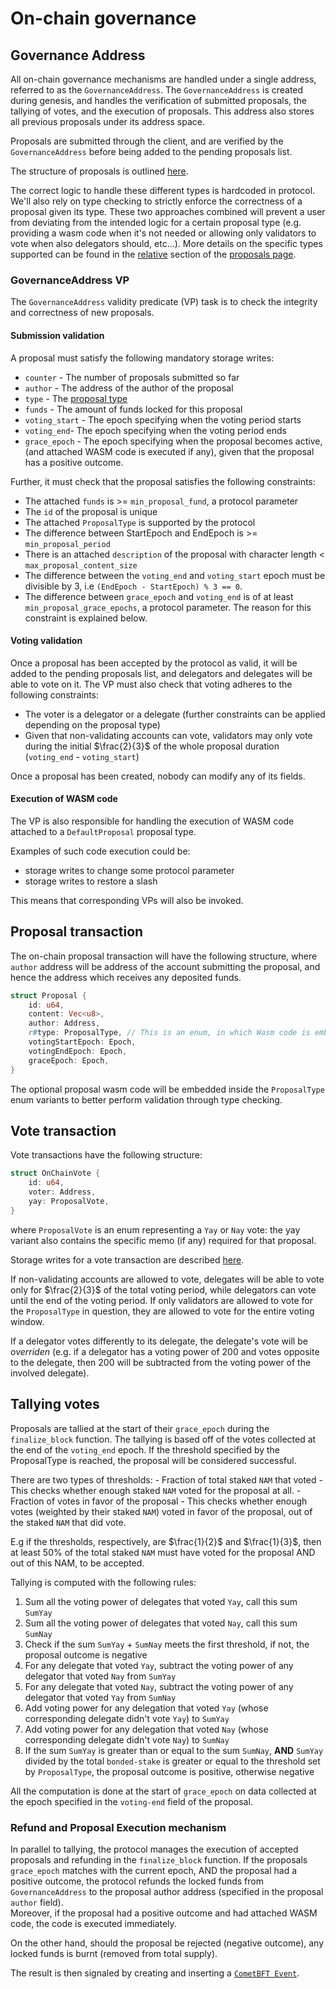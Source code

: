 
# On-chain governance

## Governance Address

All on-chain governance mechanisms are handled under a single address, referred to as the `GovernanceAddress`.
The `GovernanceAddress` is created during genesis, and handles the verification of submitted proposals, the tallying of votes, and the execution of proposals.
This address also stores all previous proposals under its address space.

Proposals are submitted through the client, and are verified by the `GovernanceAddress` before being added to the pending proposals list.

The structure of proposals is outlined [here](./proposal.mdx).


The correct logic to handle these different types is hardcoded in protocol. 
We'll also rely on type checking to strictly enforce the correctness of a proposal given its type. 
These two approaches combined will prevent a user from deviating from the intended logic for a certain proposal type (e.g. providing a wasm code when it's not needed or allowing only validators to vote when also delegators should, etc...). 
More details on the specific types supported can be found in the [relative](#supported-proposal-types) section of the [proposals page](./proposal.mdx).


### GovernanceAddress VP

The `GovernanceAddress` validity predicate (VP) task is to check the integrity and correctness of new proposals. 

#### Submission validation
A proposal must satisfy the following mandatory storage writes:

- `counter` - The number of proposals submitted so far
- `author` - The address of the author of the proposal
- `type` - The [proposal type](./proposal.mdx#supported-proposal-types)
- `funds` - The amount of funds locked for this proposal
- `voting_start` - The epoch specifying when the voting period starts
- `voting_end`- The epoch specifying when the voting period ends
- `grace_epoch` - The epoch specifying when the proposal becomes active, (and attached WASM code is executed if any), given that the proposal has a positive outcome.

Further, it must check that the proposal satisfies the following constraints:
- The attached `funds` is >= `min_proposal_fund`, a protocol parameter
- The `id` of the proposal is unique
- The attached `ProposalType` is supported by the protocol
- The difference between StartEpoch and EndEpoch is >= `min_proposal_period`
- There is an attached `description` of the proposal with character length < `max_proposal_content_size`
- The difference between the `voting_end` and `voting_start` epoch must be divisible by 3, i.e `(EndEpoch - StartEpoch) % 3 == 0`.
- The difference between `grace_epoch` and `voting_end` is of at least `min_proposal_grace_epochs`, a protocol parameter.
The reason for this constraint is explained below. 

#### Voting validation

Once a proposal has been accepted by the protocol as valid, it will be added to the pending proposals list, and delegators and delegates will be able to vote on it.
The VP must also check that voting adheres to the following constraints:

- The voter is a delegator or a delegate (further constraints can be applied depending on the proposal type)
- Given that non-validating accounts can vote, validators may only vote during the initial $\frac{2}{3}$ of the whole proposal duration (`voting_end` - `voting_start`)

Once a proposal has been created, nobody can modify any of its fields.

#### Execution of WASM code

The VP is also responsible for handling the execution of WASM code attached to a `DefaultProposal` proposal type.

Examples of such code execution could be:
- storage writes to change some protocol parameter
- storage writes to restore a slash

This means that corresponding VPs will also be invoked.

## Proposal transaction

The on-chain proposal transaction will have the following structure, where `author` address will be address of the account submitting the proposal, and hence the address which receives any deposited funds.

```rust
struct Proposal {
    id: u64,
    content: Vec<u8>,
    author: Address,
    r#type: ProposalType, // This is an enum, in which Wasm code is embedded for DefaultProposal
    votingStartEpoch: Epoch,
    votingEndEpoch: Epoch,
    graceEpoch: Epoch,
}
```

The optional proposal wasm code will be embedded inside the `ProposalType` enum variants to better perform validation through type checking.

## Vote transaction

Vote transactions have the following structure:

```rust
struct OnChainVote {
    id: u64,
    voter: Address,
    yay: ProposalVote,
}
```
where `ProposalVote` is an enum representing a `Yay` or `Nay` vote: the yay variant also contains the specific memo (if any) required for that proposal.

Storage writes for a vote transaction are described [here](./storage.mdx#votes).

If non-validating accounts are allowed to vote, delegates will be able to vote only for $\frac{2}{3}$ of the total voting period, while delegators can vote until the end of the voting period. 
If only validators are allowed to vote for the `ProposalType` in question, they are allowed to vote for the entire voting window.

If a delegator votes differently to its delegate, the delegate's vote will be *overriden* 
(e.g. if a delegator has a voting power of 200 and votes opposite to the delegate, then 200 will be subtracted from the voting power of the involved delegate).


## Tallying votes

Proposals are tallied at the start of their `grace_epoch` during the `finalize_block` function.
The tallying is based off of the votes collected at the end of the `voting_end` epoch.
If the threshold specified by the ProposalType is reached, the proposal will be considered successful.

There are two types of thresholds:
    - Fraction of total staked `NAM` that voted - This checks whether enough staked `NAM` voted for the proposal at all.
    - Fraction of votes in favor of the proposal - This checks whether enough votes (weighted by their staked `NAM`) voted in favor of the proposal, out of the staked `NAM` that did vote.

E.g if the thresholds, respectively, are $\frac{1}{2}$ and $\frac{1}{3}$, then at least 50% of the total staked `NAM` must have voted for the proposal AND out of this NAM, to be accepted.

Tallying is computed with the following rules:

<Steps>

1. Sum all the voting power of delegates that voted `Yay`, call this sum `SumYay`
2. Sum all the voting power of delegates that voted `Nay`, call this sum `SumNay`
3. Check if the sum `SumYay` + `SumNay` meets the first threshold, if not, the proposal outcome is negative
3. For any delegate that voted `Yay`, subtract the voting power of any delegator that voted `Nay` from `SumYay`
4. For any delegate that voted `Nay`, subtract the voting power of any delegator that voted `Yay` from `SumNay`
5. Add voting power for any delegation that voted `Yay` (whose corresponding delegate didn't vote `Yay`) to `SumYay`
6. Add voting power for any delegation that voted `Nay` (whose corresponding delegate didn't vote `Nay`) to `SumNay`
7. If the sum `SumYay` is greater than or equal to the sum `SumNay`, **AND** `SumYay` divided by the total `bonded-stake` is greater or equal to the threshold set by `ProposalType`, the proposal outcome is positive, otherwise negative

</Steps>

All the computation is done at the start of `grace_epoch` on data collected at the epoch specified in the `voting-end` field of the proposal.


### Refund and Proposal Execution mechanism

In parallel to tallying, the protocol manages the execution of accepted proposals and refunding in the `finalize_block` function. 
If the proposals `grace_epoch` matches with the current epoch, AND the proposal had a positive outcome, the protocol refunds the locked funds from `GovernanceAddress` to the proposal author address (specified in the proposal `author` field).  
Moreover, if the proposal had a positive outcome and had attached WASM code, the code is executed immediately.

On the other hand, should the proposal be rejected (negative outcome), any locked funds is burnt (removed from total supply).

The result is then signaled by creating and inserting a [`CometBFT Event`](https://github.com/cometbft/cometbft/blob/main/spec/abci/abci%2B%2B_basic_concepts.md#events).
